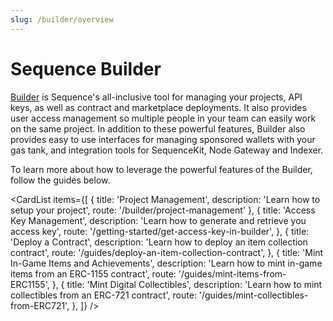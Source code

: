 ```yaml
---
slug: /builder/overview
---
```


# Sequence Builder

[Builder](https://sequence.build/) is Sequence's all-inclusive tool for managing your projects, API keys, as well as contract and marketplace deployments. It also provides user access management so multiple people in your team can easily work on the same project. In addition to these powerful features, Builder also provides easy to use interfaces for managing sponsored wallets with your gas tank, and integration tools for SequenceKit, Node Gateway and Indexer.

To learn more about how to leverage the powerful features of the Builder, follow the guides below.


<CardList items={[
  {
    title: 'Project Management',
    description: 'Learn how to setup your project',
    route: '/builder/project-management'
  },
  {
    title: 'Access Key Management',
    description: 'Learn how to generate and retrieve you access key',
    route: '/getting-started/get-access-key-in-builder',
  },
  {
    title: 'Deploy a Contract',
    description: 'Learn how to deploy an item collection contract',
    route: '/guides/deploy-an-item-collection-contract',
  },
  {
    title: 'Mint In-Game Items and Achievements',
    description: 'Learn how to mint in-game items from an ERC-1155 contract',
    route: '/guides/mint-items-from-ERC1155',
  },
  {
    title: 'Mint Digital Collectibles',
    description: 'Learn how to mint collectibles from an ERC-721 contract',
    route: '/guides/mint-collectibles-from-ERC721',
  },
]} />
